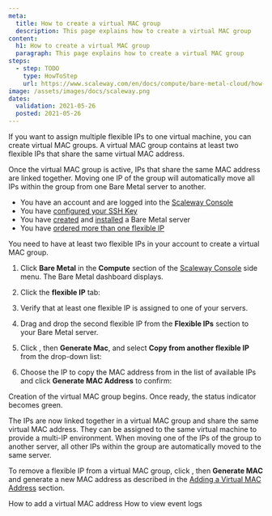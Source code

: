 ```yaml
---
meta:
  title: How to create a virtual MAC group
  description: This page explains how to create a virtual MAC group
content:
  h1: How to create a virtual MAC group
  paragraph: This page explains how to create a virtual MAC group
steps:
  - step: TODO
    type: HowToStep
    url: https://www.scaleway.com/en/docs/compute/bare-metal-cloud/how-to/create-virtual-mac-group/
image: /assets/images/docs/scaleway.png
dates:
  validation: 2021-05-26
  posted: 2021-05-26
---
```

If you want to assign multiple flexible IPs to one virtual machine, you can create virtual MAC groups. A virtual MAC group contains at least two flexible IPs that share the same virtual MAC address.

Once the virtual MAC group is active, IPs that share the same MAC address are linked together. Moving one IP of the group will automatically move all IPs within the group from one Bare Metal server to another.

<Message type="requirement">

- You have an account and are logged into the [Scaleway Console](https://console.scaleway.com) 
- You have [configured your SSH Key](/console/my-project/how-to/create-ssh-key)
- You have [created](/compute/bare-metal-cloud/how-to/create-server) and [installed](/compute/bare-metal-cloud/how-to/install-server) a Bare Metal server
- You have [ordered more than one flexible IP](/compute/bare-metal-cloud/how-to/order-flexible-ip)

</Message>

<Message type="note">

You need to have at least two flexible IPs in your account to create a virtual MAC group.

</Message>

1. Click **Bare Metal** in the **Compute** section of the [Scaleway Console](https://console.scaleway.com) side menu. The Bare Metal dashboard displays.

2. Click the **flexible IP** tab:
    
    <Lightbox src="assets/scaleway-flex-ip-tab.png" alt="" />

3. Verify that at least one flexible IP is assigned to one of your servers.

    <Lightbox src="assets/scaleway-flexible_multi_mac.png" alt="" />

4. Drag and drop the second flexible IP from the **Flexible IPs** section to your Bare Metal server.

    <Lightbox src="assets/scaleway-flexible_allocated_multi_mac.png" alt="" />

5. Click <Icon name="more" />, then **Generate Mac**, and select **Copy from another flexible IP** from the drop-down list:

    <Lightbox src="assets/scaleway-flexible_copy_mac.png" alt="" />

6. Choose the IP to copy the MAC address from in the list of available IPs and click **Generate MAC Address** to confirm:

    <Lightbox src="assets/scaleway-flexible_copy_from_ip.png" alt="" />

Creation of the virtual MAC group begins. Once ready, the status indicator becomes green.

<Lightbox src="assets/scaleway-flexible_mac_group_ready.png" alt="" />

The IPs are now linked together in a virtual MAC group and share the same virtual MAC address. They can be assigned to the same virtual machine to provide a multi-IP environment.
When moving one of the IPs of the group to another server, all other IPs within the group are automatically moved to the same server.

To remove a flexible IP from a virtual MAC group, click <Icon name="more" />, then **Generate MAC** and generate a new MAC address as described in the [Adding a Virtual MAC Address](#-Adding-a-Virtual-MAC-Address) section.

<Navigation title="See Also">
  <PreviousButton to="/compute/bare-metal-cloud/how-to/add-virtual-mac-address/">How to add a virtual MAC address</PreviousButton>
  <NextButton to="/compute/bare-metal-cloud/how-to/view-the-event-logs/">How to view event logs</NextButton>
</Navigation>

